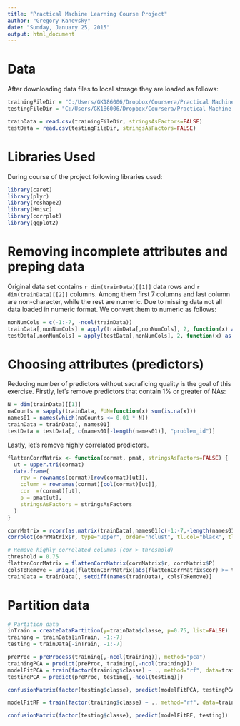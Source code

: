 ```yaml
---
title: "Practical Machine Learning Course Project"
author: "Gregory Kanevsky"
date: "Sunday, January 25, 2015"
output: html_document
---
```


<!-- rmarkdown v1 -->

Data
=========
After downloading data files to local storage they are loaded as follows:
```r
trainingFileDir = "C:/Users/GK186006/Dropbox/Coursera/Practical Machine Learning/Course Projecct and Quizes/data/pml-training.csv"
testingFileDir = "C:/Users/GK186006/Dropbox/Coursera/Practical Machine Learning/Course Projecct and Quizes/data/pml-testing.csv"
```
```r
trainData = read.csv(trainingFileDir, stringsAsFactors=FALSE)
testData = read.csv(testingFileDir, stringsAsFactors=FALSE)
```

Libraries Used
========
During course of the project following libraries used:
```r
library(caret)
library(plyr)
library(reshape2)
library(Hmisc)
library(corrplot)
library(ggplot2)
```

Removing incomplete attributes and preping data
=======
Original data set contains `r dim(trainData)[[1]]` data rows and `r dim(trainData)[[2]]` columns.
Among them first 7 columns and last column are non-character, while the rest are numeric. Due to missing
data not all data loaded in numeric format. We convert them to numeric as follows:
```r
nonNumCols = c(-1:-7, -ncol(trainData))
trainData[,nonNumCols] = apply(trainData[,nonNumCols], 2, function(x) as.numeric(x))
testData[,nonNumCols] = apply(testData[,nonNumCols], 2, function(x) as.numeric(x))

```

Choosing attributes (predictors)
=======
Reducing number of predictors without sacraficing quality is the goal of this exercise.
Firstly, let's remove predictors that contain 1% or greater of NAs:
```r
N = dim(trainData)[[1]]
naCounts = sapply(trainData, FUN=function(x) sum(is.na(x)))
names01 = names(which(naCounts <= 0.01 * N))
trainData = trainData[, names01]
testData = testData[, c(names01[-length(names01)], "problem_id")]

```

Lastly, let's remove highly correlated predictors.
```r
flattenCorrMatrix <- function(cormat, pmat, stringsAsFactors=FALSE) {
  ut = upper.tri(cormat)
  data.frame(
    row = rownames(cormat)[row(cormat)[ut]],
    column = rownames(cormat)[col(cormat)[ut]],
    cor  =(cormat)[ut],
    p = pmat[ut],
    stringsAsFactors = stringsAsFactors
  )
}
```

```r
corrMatrix = rcorr(as.matrix(trainData[,names01[c(-1:-7,-length(names01))]]))
corrplot(corrMatrix$r, type="upper", order="hclust", tl.col="black", tl.srt=45)

```

```r
# Remove highly correlated columns (cor > threshold)
threshold = 0.75
flattenCorrMatrix = flattenCorrMatrix(corrMatrix$r, corrMatrix$P)
colsToRemove = unique(flattenCorrMatrix[abs(flattenCorrMatrix$cor) >= threshold, 'column'])
trainData = trainData[, setdiff(names(trainData), colsToRemove)]

```


Partition data
==========
```r
# Partition data
inTrain = createDataPartition(y=trainData$classe, p=0.75, list=FALSE)
training = trainData[inTrain, -1:-7]
testing = trainData[-inTrain, -1:-7]
```



```r
preProc = preProcess(training[,-ncol(training)], method="pca")
trainingPCA = predict(preProc, training[,-ncol(training)])
modelFitPCA = train(factor(training$classe) ~ ., method="rf", data=trainingPCA)
testingPCA = predict(preProc, testing[,-ncol(testing)])
```

```r
confusionMatrix(factor(testing$classe), predict(modelFitPCA, testingPCA))
```

```r
modelFitRF = train(factor(training$classe) ~ ., method="rf", data=training)
```

```r
confusionMatrix(factor(testing$classe), predict(modelFitRF, testing))
```







